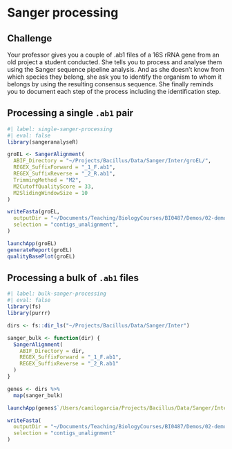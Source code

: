 # Sanger processing

::: {.callout-warning}
## Challenge {.unnumbered}
Your professor gives you a couple of .ab1 files of a 16S rRNA gene from an old project a student conducted. She tells you to process and analyse them using the Sanger sequence pipeline analysis. And as she doesn't know from which species they belong, she ask you to identify the organism to whom it belongs by using the resulting consensus sequence. She finally reminds you to document each step of the process including the identification step.

:::

## Processing a single `.ab1` pair {.unnumbered}

```r
#| label: single-sanger-processing
#| eval: false
library(sangeranalyseR)

groEL <- SangerAlignment(
  ABIF_Directory = "~/Projects/Bacillus/Data/Sanger/Inter/groEL/",
  REGEX_SuffixForward = "_1_F.ab1",
  REGEX_SuffixReverse = "_2_R.ab1",
  TrimmingMethod = "M2",
  M2CutoffQualityScore = 33,
  M2SlidingWindowSize = 10
)

writeFasta(groEL,
  outputDir = "~/Documents/Teaching/BiologyCourses/BI0487/Demos/02-demo-sangeranalysis",
  selection = "contigs_unalignment",
)

launchApp(groEL)
generateReport(groEL)
qualityBasePlot(groEL)
```

## Processing a bulk of `.ab1` files {.unnumbered}

```r
#| label: bulk-sanger-processing
#| eval: false
library(fs)
library(purrr)

dirs <- fs::dir_ls("~/Projects/Bacillus/Data/Sanger/Inter")

sanger_bulk <- function(dir) {
  SangerAlignment(
    ABIF_Directory = dir,
    REGEX_SuffixForward = "_1_F.ab1",
    REGEX_SuffixReverse = "_2_R.ab1"
  )
}

genes <- dirs %>% 
  map(sanger_bulk)

launchApp(genes$`/Users/camilogarcia/Projects/Bacillus/Data/Sanger/Inter/gyrA`)

writeFasta(
  outputDir = "~/Documents/Teaching/BiologyCourses/BI0487/Demos/02-demo-sangeranalysis",
  selection = "contigs_unalignment"
)

```
